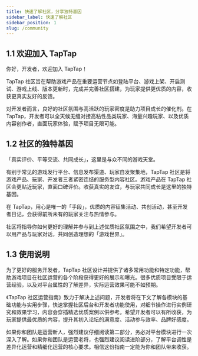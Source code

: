 ```yaml
---
title: 快速了解社区，分享独特基因
sidebar_label: 快速了解社区
sidebar_position: 1
slug: /community
---
```


## 1.1 欢迎加入 TapTap

你好，开发者，欢迎加入 TapTap！

TapTap 社区旨在帮助游戏产品在重要运营节点如登陆平台、游戏上架、开启测试、游戏上线、版本更新时，完成并完善社区搭建，为玩家提供更优质的内容，收获更真实友好的反馈。

对开发者而言，良好的社区氛围与高活跃的玩家密度是助力项目成长的催化剂。在 TapTap，开发者可以全天候无缝对接高粘性品类玩家、海量兴趣玩家、以及优质内容创作者，直面玩家体验，赋予项目无限可能。

## 1.2 社区的独特基因

「真实评价、平等交流、共同成长」，这里是与众不同的游戏天堂。

有别于常见的游戏发行平台、信息发布渠道、玩家自发聚集地，TapTap 社区是将游戏产品、玩家、开发者三者紧密连结的服务型内容社区。游戏产品在 TapTap 社区会更贴近玩家，直面口碑评价。收获真实的友谊，与玩家共同成长是这里的独特基因。

在 TapTap，用心是唯一的「手段」，优质的内容征集活动、共创活动，甚至开发者日记，会获得前所未有的玩家关注与热情参与。

社区将指导你如何更好的理解并参与到上述优质社区氛围之中，我们希望开发者可以用产品与玩家对话，共同创造理想的「游戏世界」。

## 1.3 使用说明

为了更好的服务开发者，TapTap 社区设计并提供了诸多常用功能和特定功能，帮助游戏项目在社区运营的各个阶段获得更好的展示和曝光。很多优质项目受限于运营经验，以及对平台属性的了解差异，实际运营效果可能不如预期。

《TapTap 社区运营指南》致力于解决上述问题，开发者将在下文了解各模块的基础功能与实用步骤，快速掌握社区后台和开发者功能使用，对细节操作进行实例研究和效果学习，内容会穿插精选优质案例以供参考。希望开发者可以有所收获，为玩家提供最优质的内容，提升其初入论坛的满意度、活动参与效率、品牌好感度。

如果你和团队是运营新人，强烈建议仔细阅读第二部分，务必对平台模块进行一次深入了解。如果你和团队是运营老将，也强烈建议阅读进阶部分，了解平台调性是差异化运营和精细化运营的核心要求。相信这份指南一定能为你和团队带来收获。